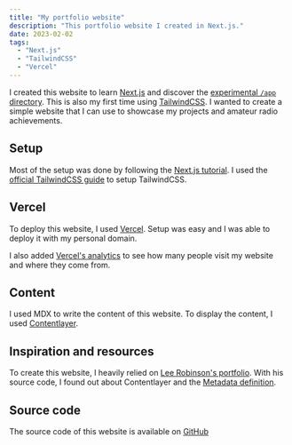 ```yaml
---
title: "My portfolio website"
description: "This portfolio website I created in Next.js."
date: 2023-02-02
tags:
  - "Next.js"
  - "TailwindCSS"
  - "Vercel"
---
```


I created this website to learn [Next.js](https://nextjs.org/) and discover
the [experimental `/app` directory](https://nextjs.org/blog/next-13#new-app-directory-beta).
This is also my first time using [TailwindCSS](https://tailwindcss.com/).
I wanted to create a simple website that I can use to showcase my projects and
amateur radio achievements.

## Setup

Most of the setup was done by following the [Next.js tutorial](https://nextjs.org/docs/getting-started).
I used the [official TailwindCSS guide](https://tailwindcss.com/docs/guides/nextjs)
to setup TailwindCSS.

## Vercel

To deploy this website, I used [Vercel](https://vercel.com/). Setup was easy and
I was able to deploy it with my personal domain.

I also added [Vercel's analytics](https://vercel.com/analytics) to see how many
people visit my website and where they come from.

## Content

I used MDX to write the content of this website. To display the content, I
used [Contentlayer](https://www.contentlayer.dev/).

## Inspiration and resources

To create this website, I heavily relied on [Lee Robinson's portfolio](https://github.com/leerob/leerob.io).
With his source code, I found out about Contentlayer and the [Metadata definition](https://beta.nextjs.org/docs/guides/seo).

## Source code

The source code of this website is available on [GitHub](https://github.com/jakobkordez/jkob.cc)
